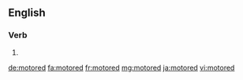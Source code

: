 ==English==

===Verb===
{{head|en}}

# {{en-past of|motor}}

[[de:motored]]
[[fa:motored]]
[[fr:motored]]
[[mg:motored]]
[[ja:motored]]
[[vi:motored]]